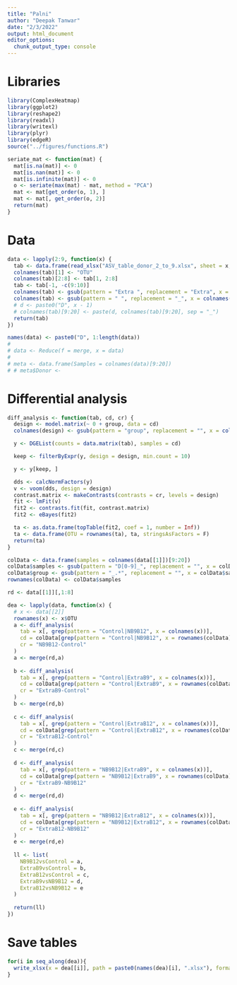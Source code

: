 ```yaml
---
title: "Palni"
author: "Deepak Tanwar"
date: "2/3/2022"
output: html_document
editor_options: 
  chunk_output_type: console
---
```



# Libraries
```r
library(ComplexHeatmap)
library(ggplot2)
library(reshape2)
library(readxl)
library(writexl)
library(plyr)
library(edgeR)
source("../figures/functions.R")

seriate_mat <- function(mat) {
  mat[is.na(mat)] <- 0
  mat[is.nan(mat)] <- 0
  mat[is.infinite(mat)] <- 0
  o <- seriate(max(mat) - mat, method = "PCA")
  mat <- mat[get_order(o, 1), ]
  mat <- mat[, get_order(o, 2)]
  return(mat)
}
```


# Data
```r
data <- lapply(2:9, function(x) {
  tab <- data.frame(read_xlsx("ASV_table_donor_2_to_9.xlsx", sheet = x, skip = 1), check.names = F)
  colnames(tab)[1] <- "OTU"
  colnames(tab)[2:8] <- tab[1, 2:8]
  tab <- tab[-1, -c(9:10)]
  colnames(tab) <- gsub(pattern = "Extra ", replacement = "Extra", x = colnames(tab))
  colnames(tab) <- gsub(pattern = " ", replacement = "_", x = colnames(tab))
  # d <- paste0("D", x - 1)
  # colnames(tab)[9:20] <- paste(d, colnames(tab)[9:20], sep = "_")
  return(tab)
})

names(data) <- paste0("D", 1:length(data))
#
# data <- Reduce(f = merge, x = data)
#
# meta <- data.frame(Samples = colnames(data)[9:20])
# # meta$Donor <-
```

# Differential analysis
```r
diff_analysis <- function(tab, cd, cr) {
  design <- model.matrix(~ 0 + group, data = cd)
  colnames(design) <- gsub(pattern = "group", replacement = "", x = colnames(design))

  y <- DGEList(counts = data.matrix(tab), samples = cd)

  keep <- filterByExpr(y, design = design, min.count = 10)

  y <- y[keep, ]

  dds <- calcNormFactors(y)
  v <- voom(dds, design = design)
  contrast.matrix <- makeContrasts(contrasts = cr, levels = design)
  fit <- lmFit(v)
  fit2 <- contrasts.fit(fit, contrast.matrix)
  fit2 <- eBayes(fit2)

  ta <- as.data.frame(topTable(fit2, coef = 1, number = Inf))
  ta <- data.frame(OTU = rownames(ta), ta, stringsAsFactors = F)
  return(ta)
}

colData <- data.frame(samples = colnames(data[[1]])[9:20])
colData$samples <- gsub(pattern = "D[0-9]_", replacement = "", x = colData$samples)
colData$group <- gsub(pattern = "_.*", replacement = "", x = colData$samples)
rownames(colData) <- colData$samples

rd <- data[[1]][,1:8]

dea <- lapply(data, function(x) {
  # x <- data[[2]]
  rownames(x) <- x$OTU
  a <- diff_analysis(
    tab = x[, grep(pattern = "Control|NB9B12", x = colnames(x))],
    cd = colData[grep(pattern = "Control|NB9B12", x = rownames(colData)), ],
    cr = "NB9B12-Control"
  )
  a <- merge(rd,a)
  
  b <- diff_analysis(
    tab = x[, grep(pattern = "Control|ExtraB9", x = colnames(x))],
    cd = colData[grep(pattern = "Control|ExtraB9", x = rownames(colData)), ],
    cr = "ExtraB9-Control"
  )
  b <- merge(rd,b)
  
  c <- diff_analysis(
    tab = x[, grep(pattern = "Control|ExtraB12", x = colnames(x))],
    cd = colData[grep(pattern = "Control|ExtraB12", x = rownames(colData)), ],
    cr = "ExtraB12-Control"
  )
  c <- merge(rd,c)
  
  d <- diff_analysis(
    tab = x[, grep(pattern = "NB9B12|ExtraB9", x = colnames(x))],
    cd = colData[grep(pattern = "NB9B12|ExtraB9", x = rownames(colData)), ],
    cr = "ExtraB9-NB9B12"
  )
  d <- merge(rd,d)
  
  e <- diff_analysis(
    tab = x[, grep(pattern = "NB9B12|ExtraB12", x = colnames(x))],
    cd = colData[grep(pattern = "NB9B12|ExtraB12", x = rownames(colData)), ],
    cr = "ExtraB12-NB9B12"
  )
  e <- merge(rd,e)
  
  ll <- list(
    NB9B12vsControl = a,
    ExtraB9vsControl = b,
    ExtraB12vsControl = c,
    ExtraB9vsNB9B12 = d,
    ExtraB12vsNB9B12 = e
  )
  
  return(ll)
})
```

# Save tables
```r
for(i in seq_along(dea)){
  write_xlsx(x = dea[[i]], path = paste0(names(dea)[i], ".xlsx"), format_headers = T)  
}

```